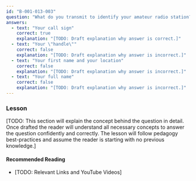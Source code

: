 ```yaml
---
id: "B-001-013-003"
question: "What do you transmit to identify your amateur radio station?"
answers:
  - text: "Your call sign"
    correct: true
    explanation: "[TODO: Draft explanation why answer is correct.]"
  - text: "Your \"handle\""
    correct: false
    explanation: "[TODO: Draft explanation why answer is incorrect.]"
  - text: "Your first name and your location"
    correct: false
    explanation: "[TODO: Draft explanation why answer is incorrect.]"
  - text: "Your full name"
    correct: false
    explanation: "[TODO: Draft explanation why answer is incorrect.]"
---
```


### Lesson

[TODO: This section will explain the concept behind the question in detail. Once drafted the reader will understand all necessary concepts to answer the question confidently and correctly. The lesson will follow pedagogy best-practices and assume the reader is starting with no previous knowledge.]

#### Recommended Reading

- [TODO: Relevant Links and YouTube Videos]
